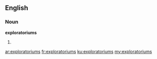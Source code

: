 ==English==

===Noun===
'''exploratoriums'''

# {{plural of|[[exploratorium]]}}

[[ar:exploratoriums]]
[[fr:exploratoriums]]
[[ku:exploratoriums]]
[[my:exploratoriums]]